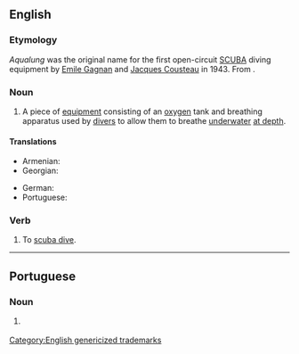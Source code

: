 ==English==
{{wikipedia|aqua-lung}}

===Etymology===
''Aqualung'' was the original name for the first open-circuit [[w:SCUBA|SCUBA]] diving equipment by [[w:Emile Gagnan|Emile Gagnan]] and [[w:Jacques Cousteau|Jacques Cousteau]] in 1943. From {{prefix|en|aqua|lung}}.

[[Category:English genericized trademarks]]

===Noun===
{{en-noun}}

# A piece of [[equipment]] consisting of an [[oxygen]] tank and breathing apparatus used by [[diver]]s to allow them to breathe [[underwater]] [[at depth]].

====Translations====
{{trans-top|diving equipment}}
* Armenian: {{t+|hy|ակվալանգ}}
* Georgian: {{t|ka|აკვალანგი}}
{{trans-mid}}
* German: {{t-needed|de}}
* Portuguese: {{t|pt|aqualung|m}}
{{trans-bottom}}

===Verb===
{{en-verb}}

# To [[scuba diving|scuba dive]].

----

==Portuguese==

===Noun===
{{pt-noun|m|s}}

# {{lb|pt|diving}} {{l|en|aqualung}} {{gloss|diving equipment}}